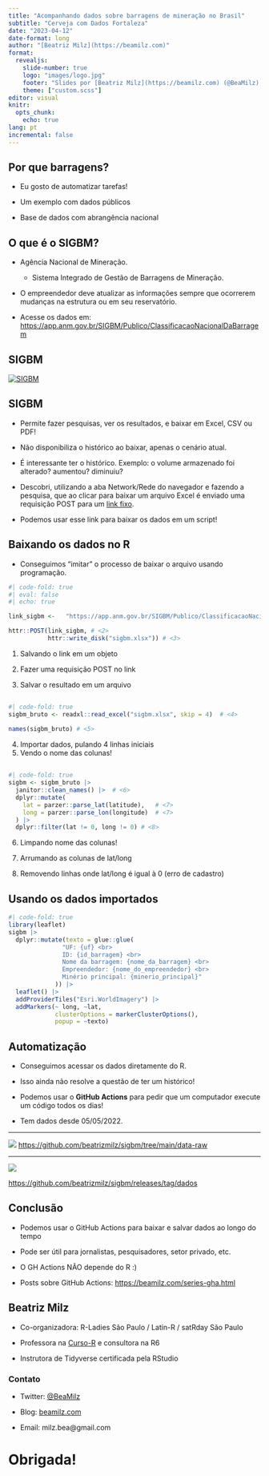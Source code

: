 ```yaml
---
title: "Acompanhando dados sobre barragens de mineração no Brasil"
subtitle: "Cerveja com Dados Fortaleza"
date: "2023-04-12"
date-format: long
author: "[Beatriz Milz](https://beamilz.com)"
format: 
  revealjs:
    slide-number: true
    logo: "images/logo.jpg"
    footer: "Slides por [Beatriz Milz](https://beamilz.com) (@BeaMilz), feito com [Quarto](https://quarto.org/docs/presentations/revealjs/index.html). Código disponível [no GitHub](https://github.com/beatrizmilz/2023-04-cervejacomdados-fortaleza)."
    theme: ["custom.scss"]    
editor: visual
knitr:
  opts_chunk: 
    echo: true
lang: pt   
incremental: false
---
```


## Por que barragens? {visibility="hidden"}

-   Eu gosto de automatizar tarefas!

-   Um exemplo com dados públicos

-   Base de dados com abrangência nacional

## O que é o SIGBM? {visibility="hidden"}

-   Agência Nacional de Mineração.

    -   Sistema Integrado de Gestão de Barragens de Mineração.

-   O empreendedor deve atualizar as informações sempre que ocorrerem mudanças na estrutura ou em seu reservatório.

-   Acesse os dados em: <https://app.anm.gov.br/SIGBM/Publico/ClassificacaoNacionalDaBarragem>

## SIGBM

[![SIGBM](images/sigbm.png){fig-align="center"}](https://app.anm.gov.br/SIGBM/Publico/ClassificacaoNacionalDaBarragem)

## SIGBM {visibility="hidden"}

-   Permite fazer pesquisas, ver os resultados, e baixar em Excel, CSV ou PDF!

-   Não disponibiliza o histórico ao baixar, apenas o cenário atual.

-   É interessante ter o histórico. Exemplo: o volume armazenado foi alterado? aumentou? diminuiu?

-   Descobri, utilizando a aba Network/Rede do navegador e fazendo a pesquisa, que ao clicar para baixar um arquivo Excel é enviado uma requisição POST para um [link fixo](https://app.anm.gov.br/SIGBM/Publico/ClassificacaoNacionalDaBarragem/ExportarExcel).

-   Podemos usar esse link para baixar os dados em um script!

## Baixando os dados no R 

-   Conseguimos "imitar" o processo de baixar o arquivo usando programação.

```r
#| code-fold: true
#| eval: false
#| echo: true

link_sigbm <-   "https://app.anm.gov.br/SIGBM/Publico/ClassificacaoNacionalDaBarragem/ExportarExcel" # <1>

httr::POST(link_sigbm, # <2>
           httr::write_disk("sigbm.xlsx")) # <3>
```

1.  Salvando o link em um objeto

2.  Fazer uma requisição POST no link

3.  Salvar o resultado em um arquivo

## {visibility="hidden"}

```r
#| code-fold: true
sigbm_bruto <- readxl::read_excel("sigbm.xlsx", skip = 4)  # <4>

names(sigbm_bruto) # <5>
```

4.  Importar dados, pulando 4 linhas iniciais
5.  Vendo o nome das colunas!

## {visibility="hidden"}

```r
#| code-fold: true
sigbm <- sigbm_bruto |> 
  janitor::clean_names() |>  # <6>
  dplyr::mutate(
    lat = parzer::parse_lat(latitude),   # <7>
    long = parzer::parse_lon(longitude)  # <7>
  ) |> 
  dplyr::filter(lat != 0, long != 0) # <8>
```

6.  Limpando nome das colunas!

7.  Arrumando as colunas de lat/long

8.  Removendo linhas onde lat/long é igual à 0 (erro de cadastro)

## Usando os dados importados

```r
#| code-fold: true
library(leaflet)
sigbm |> 
  dplyr::mutate(texto = glue::glue(
               "UF: {uf} <br>
               ID: {id_barragem} <br> 
               Nome da barragem: {nome_da_barragem} <br>
               Empreendedor: {nome_do_empreendedor} <br>
               Minério principal: {minerio_principal}"
             )) |> 
  leaflet() |> 
  addProviderTiles("Esri.WorldImagery") |> 
  addMarkers(~ long, ~lat,
             clusterOptions = markerClusterOptions(),
             popup = ~texto)
```

## Automatização

-   Conseguimos acessar os dados diretamente do R.

-   Isso ainda não resolve a questão de ter um histórico!

-   Podemos usar o **GitHub Actions** para pedir que um computador execute um código todos os dias!

-   Tem dados desde 05/05/2022.

------------------------------------------------------------------------

![](images/repo.png) <https://github.com/beatrizmilz/sigbm/tree/main/data-raw>

------------------------------------------------------------------------

![](images/releases.png){fig-align="center"}

[https://github.com/beatrizmilz/sigbm/releases/tag/dados](https://github.com/beatrizmilz/sigbm/releases/tag/dadoshttps://github.com/beatrizmilz/sigbm/releases/tag/dados)

## Conclusão

-   Podemos usar o GitHub Actions para baixar e salvar dados ao longo do tempo

-   Pode ser útil para jornalistas, pesquisadores, setor privado, etc.

-   O GH Actions NÃO depende do R :)

-   Posts sobre GitHub Actions: <https://beamilz.com/series-gha.html>

## Beatriz Milz

-   Co-organizadora: R-Ladies São Paulo / Latin-R / satRday São Paulo

-   Professora na [Curso-R](https://curso-r.com/) e consultora na R6

-   Instrutora de Tidyverse certificada pela RStudio

### Contato

-   Twitter: [\@BeaMilz](https://twitter.com/BeaMilz)

-   Blog: [beamilz.com](https://beamilz.com)

-   Email: milz.bea\@gmail.com

# Obrigada!
